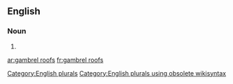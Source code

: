 
==English==

===Noun===
{{head|en}}

# {{plural of|gambrel roof}}

[[Category:English plurals]][[Category:English plurals using obsolete wikisyntax]]

[[ar:gambrel roofs]]
[[fr:gambrel roofs]]